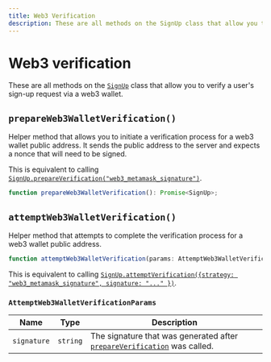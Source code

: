 ---
title: Web3 Verification
description: These are all methods on the SignUp class that allow you to verify a user's sign-up request via a web3 wallet.
---

# Web3 verification

These are all methods on the [`SignUp`][signup-ref] class that allow you to verify a user's sign-up request via a web3 wallet.

## `prepareWeb3WalletVerification()`

Helper method that allows you to initiate a verification process for a web3 wallet public address. It sends the public address to the server and expects a nonce that will need to be signed.

This is equivalent to calling [`SignUp.prepareVerification("web3_metamask_signature")`](/docs/references/javascript/sign-up/verification#prepare-verification).

```typescript
function prepareWeb3WalletVerification(): Promise<SignUp>;
```

## `attemptWeb3WalletVerification()`

Helper method that attempts to complete the verification process for a web3 wallet public address.

```typescript
function attemptWeb3WalletVerification(params: AttemptWeb3WalletVerificationParams): Promise<SignUp>;
```

This is equivalent to calling [`SignUp.attemptVerification({strategy: "web3_metamask_signature", signature: "..." })`](/docs/references/javascript/sign-up/verification#attempt-verification).

### `AttemptWeb3WalletVerificationParams`

| Name | Type | Description |
| --- | --- | --- |
| `signature` | `string` | The signature that was generated after [`prepareVerification`](#prepare-verification) was called. |

[signup-ref]: /docs/references/javascript/sign-up/sign-up